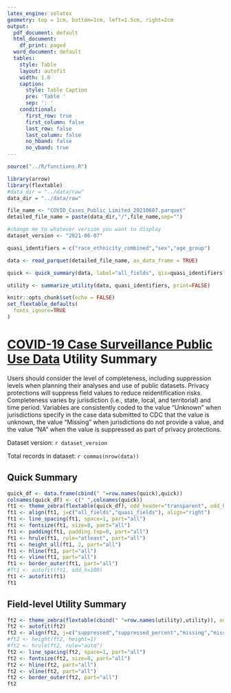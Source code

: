 ```yaml
---
latex_engine: xelatex
geometry: top = 1cm, bottom=1cm, left=1.5cm, right=2cm
output:
  pdf_document: default
  html_document:
    df_print: paged
  word_document: default
  tables:
    style: Table
    layout: autofit
    width: 1.0
    caption:
      style: Table Caption
      pre: 'Table '
      sep: ': '
    conditional:
      first_row: true
      first_column: false
      last_row: false
      last_column: false
      no_hband: false
      no_vband: true
---
```

\pagenumbering{gobble}
```r
source("../R/functions.R")

library(arrow)
library(flextable)
#data_dir = "../data/raw"
data_dir = "../data/raw"

file_name <- "COVID_Cases_Public_Limited_20210607.parquet"
detailed_file_name = paste(data_dir,"/",file_name,sep="")

#change me to whatever version you want to display
dataset_version <- "2021-06-07"

quasi_identifiers = c("race_ethnicity_combined","sex","age_group")

data <- read_parquet(detailed_file_name, as_data_frame = TRUE)

quick <- quick_summary(data, label="all_fields", qis=quasi_identifiers, print=FALSE)

utility <- summarize_utility(data, quasi_identifiers, print=FALSE)

knitr::opts_chunk$set(echo = FALSE)
set_flextable_defaults(
  fonts_ignore=TRUE
)
```

# [COVID-19 Case Surveillance Public Use Data](https://data.cdc.gov/Case-Surveillance/COVID-19-Case-Surveillance-Public-Use-Data/vbim-akqf) Utility Summary

Users should consider the level of completeness, including suppression levels when planning their analyses and use of public datasets. Privacy protections will suppress field values to reduce reidentification risks. Completeness varies by jurisdiction (i.e., state, local, and territorial) and time period. Variables are consistently coded to the value "Unknown" when jurisdictions specify in the case data submitted to CDC that the value is unknown, the value "Missing" when jurisdictions do not provide a value, and the value "NA" when the value is suppressed as part of privacy protections.  

Dataset version: `r dataset_version`

Total records in dataset: `r commas(nrow(data))`

## Quick Summary
```r
quick_df <- data.frame(cbind(" "=row.names(quick),quick))
colnames(quick_df) <- c(" ",colnames(quick))
ft1 <- theme_zebra(flextable(quick_df), odd_header="transparent", odd_body="#dce4f4",even_body="transparent")
ft1 <- align(ft1, j=c("all_fields","quasi_fields"), align="right")
ft1 <- line_spacing(ft1, space=1, part="all")
ft1 <- fontsize(ft1, size=8, part="all")
ft1 <- padding(ft1, padding.top=0, part="all")
ft1 <- hrule(ft1, rule="atleast", part="all")
ft1 <- height_all(ft1, 2, part="all")
ft1 <- hline(ft1, part="all")
ft1 <- vline(ft1, part="all")
ft1 <- border_outer(ft1, part="all")
#ft1 <- autofit(ft1, add_h=100)
ft1 <- autofit(ft1)
ft1
```

## Field-level Utility Summary
```r
ft2 <- theme_zebra(flextable(cbind(" "=row.names(utility),utility)), odd_header="transparent", odd_body="#dce4f4",even_body="transparent")
ft2 <- autofit(ft2)
ft2 <- align(ft2, j=c("suppressed","suppressed_percent","missing","missing_percent"), align="right")
#ft2 <- height(ft2, height=1)
#ft2 <- hrule(ft2, rule="auto")
ft2 <- line_spacing(ft2, space=1, part="all")
ft2 <- fontsize(ft2, size=8, part="all")
ft2 <- hline(ft2, part="all")
ft2 <- vline(ft2, part="all")
ft2 <- border_outer(ft2, part="all")
ft2
```


